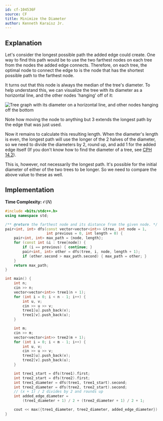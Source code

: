 ```yaml
---
id: cf-104536F
source: CF
title: Minimize the Diameter
author: Kenneth Karaisz Jr.
---
```


## Explanation

Let's consider the longest possible path the added edge could create. One way to find this path would be to use the two farthest nodes on each tree from the nodes the added edge connects.
Therefore, on each tree, the optimal node to connect the edge to is the node that has the shortest possible path to the farthest node.

It turns out that this node is always the median of the tree's diameter. To help understand this, we can visualize the tree with its diameter as a horizontal line, and the other nodes
'hanging' off of it:

![Tree graph with its diameter on a horizontal line, and other nodes hanging off the bottom](<cf-104536F/graph.png>)

Note how moving the node to anything but 3 extends the longest path by the edge that was just used.

Now it remains to calculate this resulting length. When the diameter's length is even, the longest path will use the longer of the 2 halves of the diameter,
so we need to divide the diameters by 2, round up, and add 1 for the added edge itself (If you don't know how to find the diameter of a tree, see [CPH 14.2](/CPH.pdf#page=145)).

This is, however, not necessarily the longest path. It's possible for the initial diameter of either of the two trees to be longer. So we need to compare the above value to these as well.

## Implementation

**Time Complexity:** $\mathcal{O}(N)$

<LanguageSection>
<CPPSection>

```cpp
#include <bits/stdc++.h>
using namespace std;

/** @return the farthest node and its distance from the given node. */
pair<int, int> dfs(const vector<vector<int>> &tree, int node = 1,
                   int previous = 0, int length = 0) {
	pair<int, int> max_path = {node, length};
	for (const int &i : tree[node]) {
		if (i == previous) { continue; }
		pair<int, int> other = dfs(tree, i, node, length + 1);
		if (other.second > max_path.second) { max_path = other; }
	}
	return max_path;
}

int main() {
	int n;
	cin >> n;
	vector<vector<int>> tree1(n + 1);
	for (int i = 0; i < n - 1; i++) {
		int u, v;
		cin >> u >> v;
		tree1[u].push_back(v);
		tree1[v].push_back(u);
	}

	int m;
	cin >> m;
	vector<vector<int>> tree2(m + 1);
	for (int i = 0; i < m - 1; i++) {
		int u, v;
		cin >> u >> v;
		tree2[u].push_back(v);
		tree2[v].push_back(u);
	}

	int tree1_start = dfs(tree1).first;
	int tree2_start = dfs(tree2).first;
	int tree1_diameter = dfs(tree1, tree1_start).second;
	int tree2_diameter = dfs(tree2, tree2_start).second;
	// (x + 1) / 2 divides by 2 and rounds up
	int added_edge_diameter =
	    (tree1_diameter + 1) / 2 + (tree2_diameter + 1) / 2 + 1;

	cout << max({tree1_diameter, tree2_diameter, added_edge_diameter}) << '\n';
}
```

</CPPSection>
</LanguageSection>

